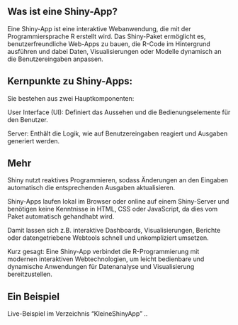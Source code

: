 <!--

    ShinyApp

-->

## Was ist eine Shiny-App?

Eine Shiny-App ist eine interaktive Webanwendung, die mit der Programmiersprache R erstellt wird. Das Shiny-Paket ermöglicht es, benutzerfreundliche Web-Apps zu bauen, die R-Code im Hintergrund ausführen und dabei Daten, Visualisierungen oder Modelle dynamisch an die Benutzereingaben anpassen.


## Kernpunkte zu Shiny-Apps:

Sie bestehen aus zwei Hauptkomponenten:

User Interface (UI): Definiert das Aussehen und die Bedienungselemente für den Benutzer.

Server: Enthält die Logik, wie auf Benutzereingaben reagiert und Ausgaben generiert werden.

## Mehr

Shiny nutzt reaktives Programmieren, sodass Änderungen an den Eingaben automatisch die entsprechenden Ausgaben aktualisieren.

Shiny-Apps laufen lokal im Browser oder online auf einem Shiny-Server und benötigen keine Kenntnisse in HTML, CSS oder JavaScript, da dies vom Paket automatisch gehandhabt wird.

Damit lassen sich z.B. interaktive Dashboards, Visualisierungen, Berichte oder datengetriebene Webtools schnell und unkompliziert umsetzen.

Kurz gesagt: Eine Shiny-App verbindet die R-Programmierung mit modernen interaktiven Webtechnologien, um leicht bedienbare und dynamische Anwendungen für Datenanalyse und Visualisierung bereitzustellen.

## Ein Beispiel

Live-Beispiel im Verzeichnis "KleineShinyApp" ..
